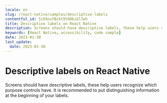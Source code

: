 ```yaml
---
locale: en
slug: /react-native/samples/descriptive-labels
contentful_id: 5i6XnuTBcGt9t0DbiGl7wh
title: Descriptive labels on React Native
description: Screens should have descriptive labels, these help users recognize which purpose controls have.
keywords: [React Native, accessibility, code sample]
date: 2023-01-30
last_update:
  date: 2023-01-30
---
```


# Descriptive labels on React Native

Screens should have descriptive labels, these help users recognize which purpose controls have. It is recommended to put distinguishing information at the beginning of your labels.

<CodeSample id="screen-labels" platform="react-native" locale="en"/>
